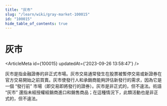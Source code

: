 ```yaml
---
title: "灰市"
slug: "/learn/wiki/gray-market-100015"
id: "100015"
hide_table_of_contents: true
---
```



# 灰市

<ArticleMeta id={100015} updatedAt={'2023-09-26 13:58:47'} />
<div className='border-solid border-b border-t-0 my-4 border-[var(--ifm-color-gray-300)]' />

灰市是指金融證券的非正式市場。灰市交易通常發生在股票被暫停交易或新證券在官方交易開始之前買賣。灰市使發行人和承銷商能夠評估新發行的需求，因為它是一個 “發行前” 市場（即交易即將發行的證券）。灰市是非正式的，但不違法。術語 “灰市” 還指未經授權經銷商進口和銷售商品；在這種情況下，此類活動也是非正式的，但不違法。
